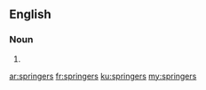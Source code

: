 ==English==

===Noun===
{{head|en|plural}}

# {{plural of|springer|lang=en}}

[[ar:springers]]
[[fr:springers]]
[[ku:springers]]
[[my:springers]]
